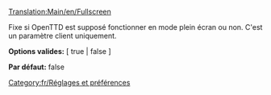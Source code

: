 [[Translation:Main/en/Fullscreen]]
{{en/-}}
[[Category:fr/Réglages et préférences]]

Fixe si OpenTTD est supposé fonctionner en mode plein écran ou non.
C'est un paramètre client uniquement.


'''Options valides:''' [ true | false ]

'''Par défaut:''' false